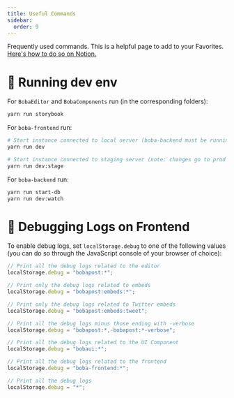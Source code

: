 ```yaml
---
title: Useful Commands
sidebar:
  order: 9
---
```


Frequently used commands. This is a helpful page to add to your Favorites.
[Here's how to do so on Notion.](https://www.notion.so/notion/Navigate-Notion-left-sidebar-7ef7287cee00464d9a813073b02ce24a#cb2f704bec9b420d94babc8685ea358b)

# 🚚 Running dev env

For `BobaEditor` and `BobaComponents` run (in the corresponding folders):

```bash showLineNumbers
yarn run storybook
```

For `boba-frontend` run:

```bash showLineNumbers
# Start instance connected to local server (boba-backend must be running)
yarn run dev

# Start instance connected to staging server (note: changes go to prod DB)
yarn run dev:stage
```

For `boba-backend` run:

```bash showLineNumbers
yarn run start-db
yarn run dev:watch
```

# 🚢 Debugging Logs on Frontend

To enable debug logs, set `localStorage.debug` to one of the following values
(you can do so through the JavaScript console of your browser of choice):

```jsx
// Print all the debug logs related to the editor
localStorage.debug = "bobapost:*";

// Print only the debug logs related to embeds
localStorage.debug = "bobapost:embeds:*";

// Print only the debug logs related to Twitter embeds
localStorage.debug = "bobapost:embeds:tweet";

// Print all the debug logs minus those ending with -verbose
localStorage.debug = "bobapost:*,-bobapost:*-verbose";

// Print all the debug logs related to the UI Component
localStorage.debug = "bobaui:*";

// Print all the debug logs related to the frontend
localStorage.debug = "boba-frontend:*";

// Print all the debug logs
localStorage.debug = "*";
```
